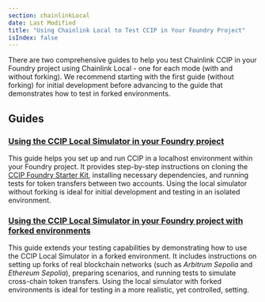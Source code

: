 ```yaml
---
section: chainlinkLocal
date: Last Modified
title: "Using Chainlink Local to Test CCIP in Your Foundry Project"
isIndex: false
---
```



<Common callout="importPackage" />

There are two comprehensive guides to help you test Chainlink CCIP in your Foundry project using Chainlink Local - one for each mode (with and without forking).
We recommend starting with the first guide (without forking) for initial development before advancing to the guide that demonstrates how to test in forked environments.

## Guides

### [Using the CCIP Local Simulator in your Foundry project](/chainlink-local/build/ccip/foundry/local-simulator)

This guide helps you set up and run CCIP in a localhost environment within your Foundry project. It provides step-by-step instructions on cloning the
[CCIP Foundry Starter Kit](https://github.com/smartcontractkit/ccip-starter-kit-foundry), installing necessary dependencies, and running tests for token transfers
between two accounts. Using the local simulator without forking is ideal for initial development and testing in an isolated environment.

### [Using the CCIP Local Simulator in your Foundry project with forked environments](/chainlink-local/build/ccip/foundry/local-simulator-fork)

This guide extends your testing capabilities by demonstrating how to use the CCIP Local Simulator in a forked environment. It includes instructions on setting up
forks of real blockchain networks (such as _Arbitrum Sepolia_ and _Ethereum Sepolia_), preparing scenarios, and running tests to simulate cross-chain token transfers.
Using the local simulator with forked environments is ideal for testing in a more realistic, yet controlled, setting.
